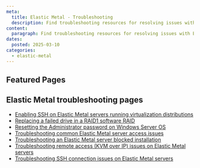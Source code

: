 ```yaml
---
meta:
  title: Elastic Metal - Troubleshooting
  description: Find troubleshooting resources for resolving issues with Elastic Metal.
content:
  paragraph: Find troubleshooting resources for resolving issues with Elastic Metal.
dates:
  posted: 2025-03-10
categories:
  - elastic-metal
---
```


<ProductHeader
  productName="Elastic Metal troubleshooting"
  productLogo="elasticMetal"
  description="Learn how to fix common issues with Scaleway Elastic Metal servers."
/>

## Featured Pages

<Grid>
    <DefaultCard
      title="Elastic Metal FAQ"
      description="General info on Elastic Metal servers."
      url="/elastic-metal/faq/"
      label="See more"
    />
    <DefaultCard
      title="Elastic Metal server datasheet"
      description="Tech specs for Elastic Metal servers."
      url="/elastic-metal/reference-content/elastic-metal-datasheet/"
      label="See more"
    />
    <DefaultCard
      title="Troubleshooting common Elastic Metal server access issues"
      description="Fix common server access errors."
      url="/elastic-metal/troubleshooting/troubleshoot-access-issues/"
      label="See more"
    />
</Grid>
<Grid>
    <DefaultCard
      title="Enabling SSH on Elastic Metal servers"
      description="Enable SSH on virtualization distros."
      url="/elastic-metal/troubleshooting/enable-ssh-virtualization-distribution/"
      label="See more"
    />
    <DefaultCard
      title="Replacing a failed drive in a RAID1 software RAID"
      description="Replace a failed drive in RAID1."
      url="/elastic-metal/troubleshooting/replace-failed-drive-software-raid/"
      label="See more"
    />
    <DefaultCard
      title="Elastic Metal shared responsibility"
      description="Roles of Scaleway and users explained."
      url="/elastic-metal/reference-content/shared-responsibility-model/"
      label="See more"
    />
</Grid>

## Elastic Metal troubleshooting pages

- [Enabling SSH on Elastic Metal servers running virtualization distributions](/elastic-metal/troubleshooting/enable-ssh-virtualization-distribution/)
- [Replacing a failed drive in a RAID1 software RAID](/elastic-metal/troubleshooting/replace-failed-drive-software-raid/)
- [Resetting the Administrator password on Windows Server OS](/elastic-metal/troubleshooting/reset-admin-password-windows-server/)
- [Troubleshooting common Elastic Metal server access issues](/elastic-metal/troubleshooting/troubleshoot-access-issues/)
- [Troubleshooting an Elastic Metal server blocked installation](/elastic-metal/troubleshooting/troubleshoot-installation/)
- [Troubleshooting remote access (KVM over IP) issues on Elastic Metal servers](/elastic-metal/troubleshooting/troubleshoot-remote-access-issues/)
- [Troubleshooting SSH connection issues on Elastic Metal servers](/elastic-metal/troubleshooting/troubleshoot-ssh-issues/)
